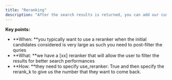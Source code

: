 ```yaml
---
title: "Reranking"
description: "After the search results is returned, you can add our custom implementation of a reranker to improve the search performances"
---
```


**Key points:**

- **When: **you typically want to use a reranker when the initial candidates considered is very large as such you need to post-filter the quries
- **What: **we have a [xx] reranker that will allow the user to filter the results for better search performances
- **How: **they need to specify use_reranker: True and then specify the rerank_k to give us the number that they want to come back.